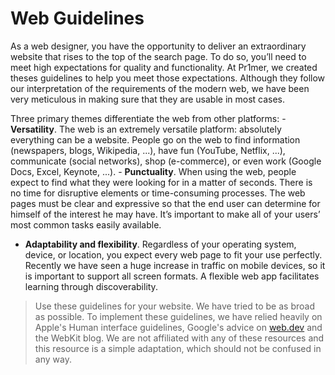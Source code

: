 # Web Guidelines
As a web designer, you have the opportunity to deliver an extraordinary website that rises to the top of the search page. To do so, you’ll need to meet high expectations for quality and functionality. At Pr1mer, we created theses guidelines to help you meet those expectations. Although they follow our interpretation of the requirements of the modern web, we have been very meticulous in making sure that they are usable in most cases.

Three primary themes differentiate the web from other platforms:
    - **Versatility**. The web is an extremely versatile platform: absolutely everything can
        be a website. People go on the web to find information (newspapers, blogs, Wikipedia, ...), have fun
        (YouTube, Netflix, ...), communicate (social networks), shop (e-commerce), or even work (Google
        Docs, Excel, Keynote, ...).
    - **Punctuality**. When using the web, people expect to find what they were looking for
        in a matter of seconds. There is no time for disruptive elements or time-consuming processes. The
        web pages must be clear and expressive so that the end user can determine for himself of the
        interest he may have. It’s important to make all of your users’ most common tasks easily available.
   - **Adaptability and flexibility**. Regardless of your operating system, device, or
        location, you expect every web page to fit your use perfectly. Recently we have seen a huge increase
        in traffic on mobile devices, so it is important to support all screen formats. A flexible web app
        facilitates learning through discoverability.
> Use these guidelines for your website. We have tried to be as broad as possible. To implement these guidelines, we have relied heavily on Apple's Human interface guidelines, Google's advice on [web.dev](https://web.dev) and the WebKit blog. We are not affiliated with any of these resources and this resource is a simple adaptation, which should not be confused in any way.